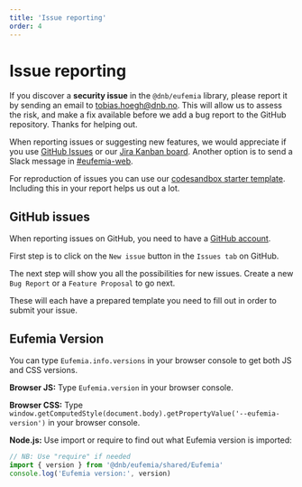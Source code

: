 ```yaml
---
title: 'Issue reporting'
order: 4
---
```



# Issue reporting

If you discover a **security issue** in the `@dnb/eufemia` library, please report it by sending an
email to [tobias.hoegh@dnb.no](mailto:tobias.hoegh@dnb.no). This will allow us to assess the risk, and make a fix available before we add a
bug report to the GitHub repository. Thanks for helping out.

When reporting issues or suggesting new features, we would appreciate if you use [GitHub Issues](https://github.com/dnbexperience/eufemia/issues) or our [Jira Kanban board](https://dnb-asa.atlassian.net/jira/software/c/projects/EDS/summary). Another option is to send a Slack message in [#eufemia-web](https://dnb-it.slack.com/archives/CMXABCHEY).

For reproduction of issues you can use our [codesandbox starter template](/issue/). Including this in your report helps us out a lot.

## GitHub issues

When reporting issues on GitHub, you need to have a [GitHub account](https://github.com/join).

First step is to click on the `New issue` button in the `Issues tab` on GitHub.

<InlineImg
  src="/images/report-issue.png"
  width="900"
  alt="Screenshot of the location of new issue button on GitHub"
  top
  bottom
/>

The next step will show you all the possibilities for new issues. Create a new `Bug Report` or a `Feature Proposal` to go next.

<InlineImg
  src="/images/report-issue-part-2.png"
  width="900"
  alt="Screenshot of the possibilities in creating a new issue"
  top
/>

These will each have a prepared template you need to fill out in order to submit your issue.

## Eufemia Version

You can type `Eufemia.info.versions` in your browser console to get both JS and CSS versions.

**Browser JS:** Type `Eufemia.version` in your browser console.

**Browser CSS:** Type `window.getComputedStyle(document.body).getPropertyValue('--eufemia-version')` in your browser console.

**Node.js:** Use import or require to find out what Eufemia version is imported:

```js
// NB: Use "require" if needed
import { version } from '@dnb/eufemia/shared/Eufemia'
console.log('Eufemia version:', version)
```
